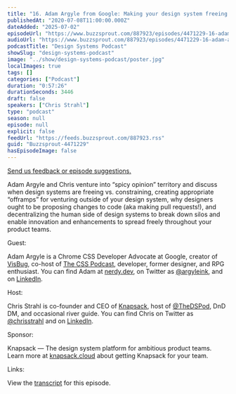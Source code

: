 ```yaml
---
title: "16. Adam Argyle from Google: Making your design system freeing vs. constraining"
publishedAt: "2020-07-08T11:00:00.000Z"
dateAdded: "2025-07-02"
episodeUrl: "https://www.buzzsprout.com/887923/episodes/4471229-16-adam-argyle-from-google-making-your-design-system-freeing-vs-constraining.mp3"
audioUrl: "https://www.buzzsprout.com/887923/episodes/4471229-16-adam-argyle-from-google-making-your-design-system-freeing-vs-constraining.mp3"
podcastTitle: "Design Systems Podcast"
showSlug: "design-systems-podcast"
image: "../show/design-systems-podcast/poster.jpg"
localImages: true
tags: []
categories: ["Podcast"]
duration: "0:57:26"
durationSeconds: 3446
draft: false
speakers: ["Chris Strahl"]
type: "podcast"
season: null
episode: null
explicit: false
feedUrl: "https://feeds.buzzsprout.com/887923.rss"
guid: "Buzzsprout-4471229"
hasEpisodeImage: false
---
```

[Send us feedback or episode suggestions.](https://www.buzzsprout.com/twilio/text_messages/887923/open_sms)

Adam Argyle and Chris venture into “spicy opinion” territory and discuss when design systems are freeing vs. constraining, creating appropriate “offramps” for venturing outside of your design system, why designers ought to be proposing changes to code (aka making pull requests!), and decentralizing the human side of design systems to break down silos and enable innovation and enhancements to spread freely throughout your product teams.  
  
Guest:  
  
Adam Argyle is a Chrome CSS Developer Advocate at Google, creator of [VisBug](https://github.com/GoogleChromeLabs/ProjectVisBug), co-host of [The CSS Podcast](https://pod.link/thecsspodcast), developer, former designer, and RPG enthusiast. You can find Adam at [nerdy.dev](https://nerdy.dev/), on Twitter as [@argyleink](https://twitter.com/argyleink), and on [LinkedIn](https://www.linkedin.com/in/adamargyle/).  
  
Host:  
  
Chris Strahl is co-founder and CEO of [Knapsack](https://www.knapsack.cloud/), host of [@TheDSPod](https://twitter.com/thedspod), DnD DM, and occasional river guide. You can find Chris on Twitter as [@chrisstrahl](https://twitter.com/chrisstrahl) and on [LinkedIn](https://www.linkedin.com/in/chrisstrahl/).  
  
Sponsor:  
  
Knapsack — The design system platform for ambitious product teams. Learn more at [knapsack.cloud](https://www.knapsack.cloud/) about getting Knapsack for your team.  
  
Links:  
  
View the [transcript](https://drive.google.com/file/d/1wlQCisw4cuFSeEI0DACfHxXZmiheHMQm/view?usp=sharing) for this episode.

